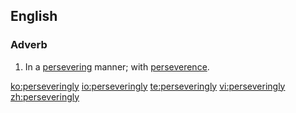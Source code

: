 ==English==

===Adverb===
{{en-adv}}
# In a [[persevering]] manner; with [[perseverence]].

[[ko:perseveringly]]
[[io:perseveringly]]
[[te:perseveringly]]
[[vi:perseveringly]]
[[zh:perseveringly]]